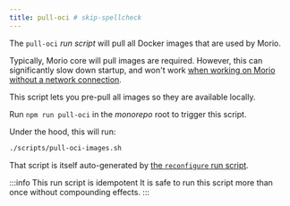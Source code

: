 ```yaml
---
title: pull-oci # skip-spellcheck
---
```


The `pull-oci` _run script_ will pull all Docker images that are used 
by Morio.

Typically, Morio core will pull images are required. However, this can
significantly slow down startup, and won't work [when working on Morio without
a network
connection](/docs/guides/contributors/monorepo/#pre-pull-docker-images).

This script lets you pre-pull all images so they are available locally.

Run `npm run pull-oci` in the _monorepo_ root to trigger this script.

Under the hood, this will run:

```sh title="Terminal"
./scripts/pull-oci-images.sh
```

That script is itself auto-generated by [the `reconfigure` run
script](/docs/reference/contributors/monorepo/run-scripts/reconfigure/).

:::info This run script is idempotent
It is safe to run this script more than once without compounding effects.
:::
